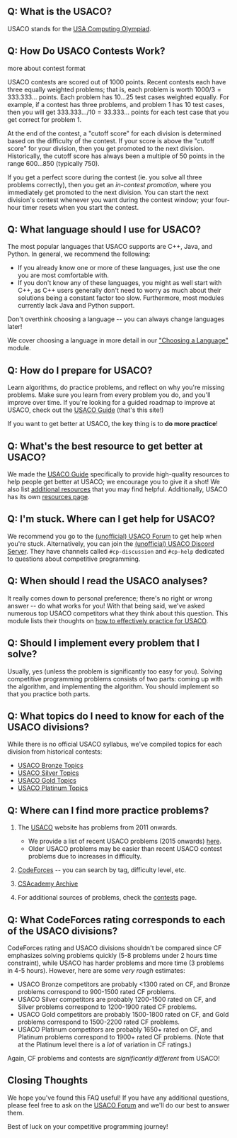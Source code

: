## Q: What is the USACO?

USACO stands for the [USA Computing Olympiad](http://www.usaco.org/).

## Q: How Do USACO Contests Work?

<Resources>
  <Resource
    source="USACO@USA Computing Olympiad"
    title="Contests"
    url="http://www.usaco.org/index.php?page=contests"
    starred
  >
    more about contest format
  </Resource>
</Resources>

USACO contests are scored out of $1000$ points. Recent contests each have three
equally weighted problems; that is, each problem is worth
$1000/3 = 333.333 \dots$ points. Each problem has $10 \dots 25$ test cases
weighted equally. For example, if a contest has three problems, and problem 1
has 10 test cases, then you will get $333.333 \dots/10 = 33.333\dots$ points for
each test case that you get correct for problem 1.

At the end of the contest, a "cutoff score" for each division is determined
based on the difficulty of the contest. If your score is above the "cutoff
score" for your division, then you get promoted to the next division.
Historically, the cutoff score has always been a multiple of $50$ points in the
range $600\ldots 850$ (typically $750$).

If you get a perfect score during the contest (ie. you solve all three problems
correctly), then you get an _in-contest promotion_, where you immediately get
promoted to the next division. You can start the next division's contest
whenever you want during the contest window; your four-hour timer resets when
you start the contest.

## Q: What language should I use for USACO?

The most popular languages that USACO supports are C++, Java, and Python. In
general, we recommend the following:

- If you already know one or more of these languages, just use the one you are
  most comfortable with.
- If you don't know any of these languages, you might as well start with C++, as
  C++ users generally don't need to worry as much about their solutions being a
  constant factor too slow. Furthermore, most modules currently lack Java and
  Python support.

Don't overthink choosing a language -- you can always change languages later!

We cover choosing a language in more detail in our
["Choosing a Language"](/general/choosing-lang) module.

## Q: How do I prepare for USACO?

Learn algorithms, do practice problems, and reflect on why you're missing
problems. Make sure you learn from every problem you do, and you'll improve over
time. If you're looking for a guided roadmap to improve at USACO, check out the
[USACO Guide](https://usaco.guide/) (that's this site!)

If you want to get better at USACO, the key thing is to **do more practice**!

## Q: What's the best resource to get better at USACO?

We made the [USACO Guide](https://usaco.guide/) specifically to provide
high-quality resources to help people get better at USACO; we encourage you to
give it a shot! We also list [additional resources](/general/resources-cp) that
you may find helpful. Additionally, USACO has its own
[resources page](http://usaco.org/index.php?page=resources).

## Q: I'm stuck. Where can I get help for USACO?

We recommend you go to the
[(unofficial) USACO Forum](https://forum.usaco.guide/) to get help when you're
stuck. Alternatively, you can join the
[(unofficial) USACO Discord Server](https://discord.com/invite/bessMBe). They
have channels called `#cp-discussion` and `#cp-help` dedicated to questions
about competitive programming.

## Q: When should I read the USACO analyses?

It really comes down to personal preference; there's no right or wrong answer --
do what works for you! With that being said, we've asked numerous top USACO
competitors what they think about this question. This module lists their
thoughts on [how to effectively practice for USACO](/general/practicing).

## Q: Should I implement every problem that I solve?

Usually, yes (unless the problem is significantly too easy for you). Solving
competitive programming problems consists of two parts: coming up with the
algorithm, and implementing the algorithm. You should implement so that you
practice both parts.

## Q: What topics do I need to know for each of the USACO divisions?

While there is no official USACO syllabus, we've compiled topics for each
division from historical contests:

- [USACO Bronze Topics](/bronze)
- [USACO Silver Topics](/silver)
- [USACO Gold Topics](/gold)
- [USACO Platinum Topics](/plat)

## Q: Where can I find more practice problems?

1. The [USACO](http://www.usaco.org/) website has problems from 2011 onwards.

   - We provide a list of recent USACO problems (2015 onwards)
     [here](/general/usaco-monthlies).
   - Older USACO problems may be easier than recent USACO contest problems due
     to increases in difficulty.

2. [CodeForces](https://codeforces.com/problemset) -- you can search by tag,
   difficulty level, etc.
3. [CSAcademy Archive](https://csacademy.com/contest/archive/)
4. For additional sources of problems, check the [contests](/general/contests)
   page.

## Q: What CodeForces rating corresponds to each of the USACO divisions?

CodeForces rating and USACO divisions shouldn't be compared since CF emphasizes
solving problems quickly (5-8 problems under 2 hours time constraint), while
USACO has harder problems and more time (3 problems in 4-5 hours). However, here
are some _very rough_ estimates:

- USACO Bronze competitors are probably \<1300 rated on CF, and Bronze problems
  correspond to 900-1500 rated CF problems.
- USACO Silver competitors are probably 1200-1500 rated on CF, and Silver
  problems correspond to 1200-1900 rated CF problems.
- USACO Gold competitors are probably 1500-1800 rated on CF, and Gold problems
  correspond to 1500-2200 rated CF problems.
- USACO Platinum competitors are probably 1650+ rated on CF, and Platinum
  problems correspond to 1900+ rated CF problems. (Note that at the Platinum
  level there is a _lot_ of variation in CF ratings.)

Again, CF problems and contests are _significantly different_ from USACO!

## Closing Thoughts

We hope you've found this FAQ useful! If you have any additional questions,
please feel free to ask on the [USACO Forum](https://forum.usaco.guide) and
we'll do our best to answer them.

Best of luck on your competitive programming journey!
